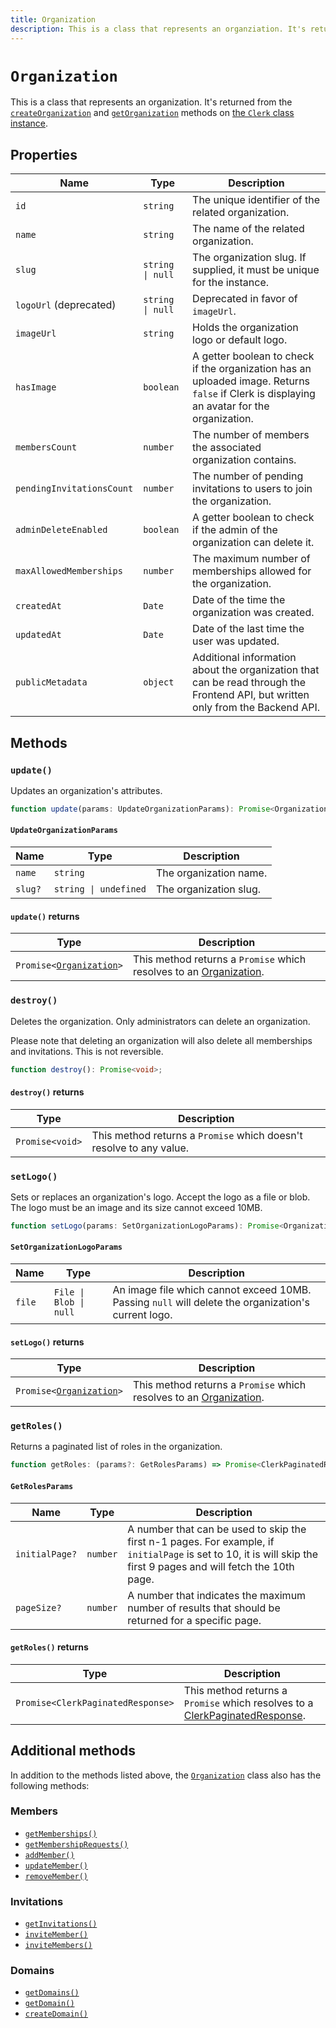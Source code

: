 ```yaml
---
title: Organization
description: This is a class that represents an organziation. It's returned from the createOrganization and getOrganization methods on the Clerk class instance.
---
```


# `Organization`

This is a class that represents an organization. It's returned from the [`createOrganization`](/docs/references/javascript/clerk/organization-methods#create-organization) and [`getOrganization`](/docs/references/javascript/clerk/organization-methods#get-organization) methods on [the `Clerk` class instance](/docs/references/javascript/clerk/clerk).

## Properties

| Name | Type | Description |
| --- | --- | --- |
| `id` | `string` | The unique identifier of the related organization. |
| `name` | `string` | The name of the related organization. |
| `slug` | `string \| null` | The organization slug. If supplied, it must be unique for the instance. |
| `logoUrl` (deprecated) | `string \| null` | Deprecated in favor of `imageUrl`. |
| `imageUrl` | `string` | Holds the organization logo or default logo. |
| `hasImage` | `boolean` | A getter boolean to check if the organization has an uploaded image. Returns `false` if Clerk is displaying an avatar for the organization. |
| `membersCount` | `number` | The number of members the associated organization contains. |
| `pendingInvitationsCount` | `number` | The number of pending invitations to users to join the organization. |
| `adminDeleteEnabled` | `boolean` | A getter boolean to check if the admin of the organization can delete it. |
| `maxAllowedMemberships` | `number` | The maximum number of memberships allowed for the organization. |
| `createdAt` | `Date` | Date of the time the organization was created. |
| `updatedAt` | `Date` | Date of the last time the user was updated. |
| `publicMetadata` | `object` | Additional information about the organization that can be read through the Frontend API, but written only from the Backend API. |

## Methods

### `update()`

Updates an organization's attributes.

```typescript
function update(params: UpdateOrganizationParams): Promise<Organization>;
```

#### `UpdateOrganizationParams`

| Name | Type | Description |
| --- | --- | --- |
| `name` | `string` | The organization name. |
| `slug?` | `string \| undefined` | The organization slug. |

#### `update()` returns

| Type | Description |
| --- | --- |
| <code>Promise\<[Organization][org-ref]\></code> | This method returns a `Promise` which resolves to an [Organization][org-ref]. |

### `destroy()`

Deletes the organization. Only administrators can delete an organization.

Please note that deleting an organization will also delete all memberships and invitations. This is not reversible.

```typescript
function destroy(): Promise<void>;
```

#### `destroy()` returns

| Type | Description |
| --- | --- |
| `Promise<void>` | This method returns a `Promise` which doesn't resolve to any value. |

### `setLogo()`

Sets or replaces an organization's logo.  Accept the logo as a file or blob. The logo must be an image and its  size cannot exceed 10MB.

```typescript
function setLogo(params: SetOrganizationLogoParams): Promise<Organization>;
```

#### `SetOrganizationLogoParams`

| Name | Type | Description |
| --- | --- | --- |
| `file` | `File \| Blob \| null` | An image file which cannot exceed 10MB. Passing `null` will delete the organization's current logo. |

#### `setLogo()` returns

| Type | Description |
| --- | --- |
| <code>Promise\<[Organization][org-ref]\></code> | This method returns a `Promise` which resolves to an [Organization][org-ref]. |

### `getRoles()`

Returns a paginated list of roles in the organization.

```typescript
function getRoles: (params?: GetRolesParams) => Promise<ClerkPaginatedResponse<RoleResource>>;
```

#### `GetRolesParams`

| Name | Type | Description |
| --- | --- | --- |
| `initialPage?` | `number` | A number that can be used to skip the first n-1 pages. For example, if `initialPage` is set to 10, it is will skip the first 9 pages and will fetch the 10th page. |
| `pageSize?` | `number` | A number that indicates the maximum number of results that should be returned for a specific page. |

#### `getRoles()` returns

| Type | Description |
| --- | --- |
| `Promise<ClerkPaginatedResponse>` | This method returns a `Promise` which resolves to a [ClerkPaginatedResponse](/docs/references/javascript/types/clerk-paginated-response). |

## Additional methods

In addition to the methods listed above, the [`Organization`][org-ref] class also has the following methods:

### Members

- [`getMemberships()`](/docs/references/javascript/organization/members#get-memberships)
- [`getMembershipRequests()`](/docs/references/javascript/organization/members#get-membership-requests)
- [`addMember()`](/docs/references/javascript/organization/members#add-member)
- [`updateMember()`](/docs/references/javascript/organization/members#update-member)
- [`removeMember()`](/docs/references/javascript/organization/members#remove-member)

### Invitations

*   [`getInvitations()`](/docs/references/javascript/organization/invitations#get-invitations)
*   [`inviteMember()`](/docs/references/javascript/organization/invitations#invite-member)
*   [`inviteMembers()`](/docs/references/javascript/organization/invitations#invite-members)

### Domains
- [`getDomains()`](/docs/references/javascript/organization/domains#get-domains)
- [`getDomain()`](/docs/references/javascript/organization/domains#get-domain)
- [`createDomain()`](/docs/references/javascript/organization/domains#create-domain)

[org-ref]: /docs/references/javascript/organization/organization
